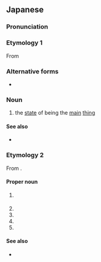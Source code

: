 ==Japanese==
{{DEFAULTSORT:めいん}}
{{swp|lang=ja}}

===Pronunciation===
{{ja-pron|acc=1}}

===Etymology 1===
From {{bor|ja|en|main}}

===Alternative forms===
* {{ja-r|メーン}}

===Noun===
{{ja-noun}}

# {{lb|ja|attributive|anglicism}} the [[state]] of being the [[main]] [[thing]]
#:{{ja-usex|メイン イベント|the main event}}

====See also====
* {{ja-r|メインディッシュ|メイン ディッシュ|[[main dish]]}}

===Etymology 2===
From {{bor|ja|en|Maine}}.

====Proper noun====
{{ja-pos|proper}}

# {{place|en|state|c/US}}
#: {{ja-usex|メイン州|^メイン-しゅう|the State of Maine}}
# {{place|en|town|s/New York}}
# {{place|en|town|county/Outagamie County|s/Wisconsin}}
# {{place|en|village|county/Marathon County|s/Wisconsin}}
# {{place|en|river|s/Maine|c/US}}

====See also====
* {{ja-r|^メーヌ}}

{{c|ja|Maine, USA}}